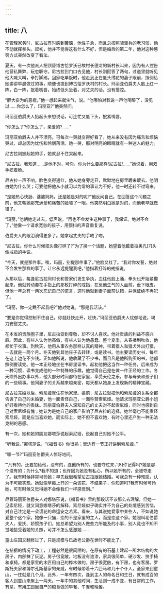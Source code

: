 ```yaml
---
---
---
```

title: 八
---




在管理家务时，尼古拉有时感到苦恼，他性子急，而且总按照骠骑兵的老习惯，动不动就挥拳头。起初，他并不觉得这有什么不好，但是婚后的第二年，他对这种惩罚方式突然改变了看法。

夏天，有一次他派人把顶替博古恰罗沃已故村长德龙的新村长叫来，因为有人控告他营私舞弊、玩忽职守。尼古拉到门口去见他，村长刚回答了两句，过道里就听见他大喊大叫，拳打脚踢。回家吃早饭时，他走到正在低头绣花的妻子跟前，照例给她讲讲早晨做过的事，顺便也提到博古恰罗沃村的村长。玛丽亚伯爵夫人脸上红一阵，白一阵，抿着嘴唇，始终低头坐着，对丈夫的话，没有搭腔。

“胆大妄为的恶棍，”他一想起来就生气，说。“他哪怕对我说一声他喝醉了，没见过……你怎么了，玛丽亚?”他突然问。

玛丽亚伯爵夫人抬起头来想说话，可连忙又低下头，抿紧嘴唇。

“你怎么了?你怎么了，亲爱的?……”

玛丽亚伯爵夫人并不漂亮，可每次一哭就变得好看了。她从来没有因为痛苦和烦恼哭过，却总因为忧伤和怜悯落泪。她一哭，那对明亮的眼睛就有一种迷人的魅力。

尼古拉刚握起她的手，她就忍不住哭起来。

“尼古拉，我知道……是他不对，可你，你为什么要那样!尼古拉!……”她说着，用双手捂着脸。

尼古拉一声不响，脸色变得通红，他从她身旁走开，默默地在房里踱来踱去。他明白她为什么哭；可要他把他从小就习以为常的事认为不好，他一时还转不过弯来。

“是她热心快肠、婆婆妈妈，还是她是对的呢?”他反问自己。在回答这个问题之前，他又朝她那充满爱和痛苦的脸瞟了一眼，他突然明白她是对的，而他老早就做错了。

“玛丽，”他朝她走过去，低声说，“再也不会发生这种事了，我保证。绝对不会了，”他像一个请求宽恕的孩子，用颤抖的声音重复说。

伯爵夫人的眼泪淌得更多了。她拿起丈夫的手吻了吻。

“尼古拉，你什么时候把头像打碎了?”为了换一个话题，她望着他戴着拉奥孔[7]头像戒指的手说。

“今天，就是那件事。唉，玛丽，别提那件事了。”他脸又红了。“我对你发誓，绝对不会发生那样的事了。让它永远提醒我吧，”他指着打碎的戒指说。

从那以后，每逢尼古拉同村长和管家们发生争执，血往他脸上涌，拳头也开始紧攥起来，他就转动套在手指上的那枚打碎的戒指，在惹他生气的人面前，垂下眼皮。但他一年总有一两次忘记自己的诺言，这时他就到妻子面前认错，并保证绝不再犯了。

“玛丽，你一定瞧不起我吧?”他对她说。“那是我活该。”

“要是你觉得控制不住自己，你就赶快走开，赶快，”玛丽亚伯爵夫人忧郁地说，竭力安慰丈夫。

在本省的贵族圈子里，尼古拉受到尊敬，却不讨人喜欢。他对贵族的利益不感兴趣。因此，有些人认为他高傲，有些人认为他愚蠢。整个夏季，从春播到秋收，他都忙于农事。到秋天，他用从事农务那样认真的精神，带着猎人和猎犬外出打猎，一去就是一两个月。冬天他到其他庄子去转转，或是读书。他主要读历史书，每年在这上边花不少钱。正如他所说，他收藏了不少书，而且凡是他所购买的书，他都照例要读完。他一本正经地坐在书房里读书，起初他把这当作一种任务，后来成为一种习惯，读书变成他的一种特殊的乐趣，他觉得自己是在做一件正经的工作。冬天除外出办事以外，他大部分时间都待在家里，享受天伦之乐，参与母亲和孩子们的一些琐事。他同妻子的关系越来越亲密，每天都从她身上发现新的精神宝藏。

尼古拉完婚以后，索尼娅就住在他家里。婚前，尼古拉就把他和索尼娅的关系全都告诉了自己的未婚妻，他一面责怪自己，一面称赞索尼娅。他请求玛丽亚公爵小姐好好看待他的表妹。玛丽亚伯爵夫人深知自己的丈夫对不起索尼娅，同时也感到自己对索尼娅有愧；她认为是她自己的家产影响了尼古拉的选择，她丝毫也不能责怪索尼娅，而是应当喜欢她，而实际上，她不但不喜欢她，有时心里还产生一种无法克制的恶感。

有一次，她和她的朋友娜塔莎说起索尼娅，说起自己对她不公平。

“听我说，”娜塔莎说，“《福音书》你很熟；里边有一节正好讲到索尼娅。”

“哪一节?”玛丽亚伯爵夫人惊讶地问。

“‘凡有的，还要加给他，没有的，连他所有的，也要夺过来，’[8]你记得吗?她是那个没有的；为什么?我不知道；也许因为她没有私心，所以她所有的，全被夺走了。我有时候非常可怜她；早先我很希望尼古拉跟她结婚。可我总有一种预感，认为不可能实现。她就像草莓上开的一朵谎花，不结果子，你知道吗?我有时候可怜她，可有时候又觉得她不会像我们一样感觉到。”

尽管玛丽亚伯爵夫人对娜塔莎说，《福音书》里的那段话不该那么去理解，但她一见索尼娅，就又同意娜塔莎的解释。索尼娅似乎确实并不为自己的处境感到苦恼，对自己注定是一朵谎花的命运安之若素。看来，与其说她爱家中某些人，不如说她爱整个这个家。她像一只猫，恋的不是家里的主人，而是恋这个家。她照料老伯爵夫人，爱抚、娇惯孩子们，她总希望为别人做些力所能及的小事，别人竟也不知不觉地接受着她的关照，可并不怎么感激她……

童山庄园又翻修过了，只是规模与已故老公爵在世时不能比了。

在拮据的情况下动工，工程必然是很简陋的。在原有的石基上建起一所木结构的大房子，内部抹了灰泥。房子很宽敞，地板没有油漆，家具很简单，硬沙发、扶手椅和桌椅，都是家里的木匠用自己的桦木做的。房子很宽敞，有下房，也有客房。罗斯托夫家和博尔孔斯基家的亲戚，有时候带着十六匹马和几十个仆人，全家来到童山，一住就是几个月。此外，一年有四次，逢到主人的命名日和生日，就有成百的客人到童山来聚上一两天。一年中的其他时间，生活则一成不变，有日常的工作，有茶，有用庄园里自产的粮食做的早餐、午餐和晚餐。